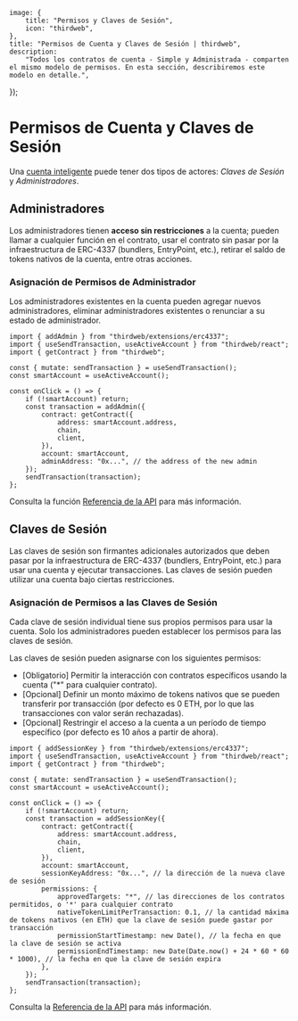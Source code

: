 
	image: {
		title: "Permisos y Claves de Sesión",
		icon: "thirdweb",
	},
	title: "Permisos de Cuenta y Claves de Sesión | thirdweb",
	description:
		"Todos los contratos de cuenta - Simple y Administrada - comparten el mismo modelo de permisos. En esta sección, describiremos este modelo en detalle.",
});

# Permisos de Cuenta y Claves de Sesión

Una [cuenta inteligente](/react/v5/account-abstraction/get-started) puede tener dos tipos de actores: _Claves de Sesión_ y _Administradores_.

## Administradores

Los administradores tienen **acceso sin restricciones** a la cuenta; pueden llamar a cualquier función en el contrato, usar el contrato sin pasar por la infraestructura de ERC-4337 (bundlers, EntryPoint, etc.), retirar el saldo de tokens nativos de la cuenta, entre otras acciones.

### Asignación de Permisos de Administrador

Los administradores existentes en la cuenta pueden agregar nuevos administradores, eliminar administradores existentes o renunciar a su estado de administrador.

```tsx
import { addAdmin } from "thirdweb/extensions/erc4337";
import { useSendTransaction, useActiveAccount } from "thirdweb/react";
import { getContract } from "thirdweb";

const { mutate: sendTransaction } = useSendTransaction();
const smartAccount = useActiveAccount();

const onClick = () => {
	if (!smartAccount) return;
	const transaction = addAdmin({
		contract: getContract({
			address: smartAccount.address,
			chain,
			client,
		}),
		account: smartAccount,
		adminAddress: "0x...", // the address of the new admin
	});
	sendTransaction(transaction);
};
```

Consulta la función [Referencia de la API](/references/typescript/v5/erc4337/addAdmin) para más información.

<Stack>

<ArticleIconCard
	title="addAdmin"
	icon={TypeScriptIcon}
	href="/references/typescript/v5/erc4337/addAdmin"
	description="Función para agregar un nuevo administrador a la cuenta"
/>

<ArticleIconCard
	title="getAllAdmins"
	icon={TypeScriptIcon}
	href="/references/typescript/v5/erc4337/getAllAdmins"
	description="Función para obtener todos los administradores de la cuenta"
/>

<ArticleIconCard
	title="removeAdmin"
	icon={TypeScriptIcon}
	href="/references/typescript/v5/erc4337/removeAdmin"
	description="Función para eliminar un administrador de la cuenta"
/>
</Stack>

## Claves de Sesión

Las claves de sesión son firmantes adicionales autorizados que deben pasar por la infraestructura de ERC-4337 (bundlers, EntryPoint, etc.) para usar una cuenta y ejecutar transacciones. Las claves de sesión pueden utilizar una cuenta bajo ciertas restricciones.

### Asignación de Permisos a las Claves de Sesión

Cada clave de sesión individual tiene sus propios permisos para usar la cuenta. Solo los administradores pueden establecer los permisos para las claves de sesión.

Las claves de sesión pueden asignarse con los siguientes permisos:

- [Obligatorio] Permitir la interacción con contratos específicos usando la cuenta ("*" para cualquier contrato).
- [Opcional] Definir un monto máximo de tokens nativos que se pueden transferir por transacción (por defecto es 0 ETH, por lo que las transacciones con valor serán rechazadas).
- [Opcional] Restringir el acceso a la cuenta a un período de tiempo específico (por defecto es 10 años a partir de ahora).

```tsx
import { addSessionKey } from "thirdweb/extensions/erc4337";
import { useSendTransaction, useActiveAccount } from "thirdweb/react";
import { getContract } from "thirdweb";

const { mutate: sendTransaction } = useSendTransaction();
const smartAccount = useActiveAccount();

const onClick = () => {
	if (!smartAccount) return;
	const transaction = addSessionKey({
		contract: getContract({
			address: smartAccount.address,
			chain,
			client,
		}),
		account: smartAccount,
		sessionKeyAddress: "0x...", // la dirección de la nueva clave de sesión
		permissions: {
			approvedTargets: "*", // las direcciones de los contratos permitidos, o '*' para cualquier contrato
			nativeTokenLimitPerTransaction: 0.1, // la cantidad máxima de tokens nativos (en ETH) que la clave de sesión puede gastar por transacción
			permissionStartTimestamp: new Date(), // la fecha en que la clave de sesión se activa
			permissionEndTimestamp: new Date(Date.now() + 24 * 60 * 60 * 1000), // la fecha en que la clave de sesión expira
		},
	});
	sendTransaction(transaction);
};
```

Consulta la [Referencia de la API](/references/typescript/v5/erc4337/addSessionKey) para más información.

<Stack>

<ArticleIconCard
	title="addSessionKey"
	icon={TypeScriptIcon}
	href="/references/typescript/v5/erc4337/addSessionKey"
	description="Función para agregar una nueva clave de sesión a la cuenta"
/>

<ArticleIconCard
	title="getAllActiveSigners"
	icon={TypeScriptIcon}
	href="/references/typescript/v5/erc4337/getAllActiveSigners"
	description="Función para obtener todas las claves de sesión de la cuenta"
/>

<ArticleIconCard
	title="getPermissionsForSigner"
	icon={TypeScriptIcon}
	href="/references/typescript/v5/erc4337/getPermissionsForSigner"
	description="Función para obtener los permisos asignados a una clave de sesión"
/>

<ArticleIconCard
	title="removeSessionKey"
	icon={TypeScriptIcon}
	href="/references/typescript/v5/erc4337/removeSessionKey"
	description="Función para eliminar una clave de sesión de la cuenta"
/>
</Stack>

